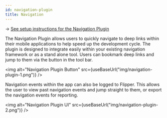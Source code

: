 ```yaml
---
id: navigation-plugin
title: Navigation
---
```


→ [See setup instructions for the Navigation Plugin](setup/navigation-plugin)

The Navigation Plugin allows users to quickly navigate to deep links within their mobile applications to help speed up the development cycle. The plugin is designed to integrate easily within your existing navigation framework or as a stand alone tool. Users can bookmark deep links and jump to them via the button in the tool bar.

<img alt="Navigation Plugin Button" src={useBaseUrl("img/navigation-plugin-1.png")} />

Navigation events within the app can also be logged to Flipper. This allows the user to view past navigation events and jump straight to them, or export the navigation events for reporting.

<img alt="Navigation Plugin UI" src={useBaseUrl("img/navigation-plugin-2.png")} />
